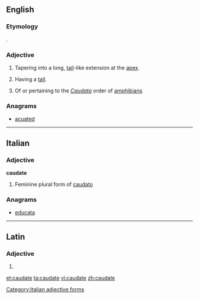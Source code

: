 ==English==

===Etymology===
{{etyl|la|en}} {{lena}} {{term|cauda|lang=la||tail}}.

===Adjective===
{{en-adj|-}}

# {{botany}} Tapering into a long, [[tail]]-like extension at the [[apex]].
# {{zoology}} Having a [[tail]].
# {{zoology}} Of or pertaining to the ''[[Caudata]]'' order of [[amphibian]]s

===Anagrams===
* [[acuated#English|acuated]]

----

==Italian==

===Adjective===
'''caudate''' {{f}}

# Feminine plural form of [[caudato]]

===Anagrams===
* [[educata#Italian|educata]]

[[Category:Italian adjective forms]]

----

==Latin==

===Adjective===
{{la-adj-form|caudāte}}

# {{inflection of|caudatus|caudātus|voc|m|s|lang=la}}

[[et:caudate]]
[[ta:caudate]]
[[vi:caudate]]
[[zh:caudate]]